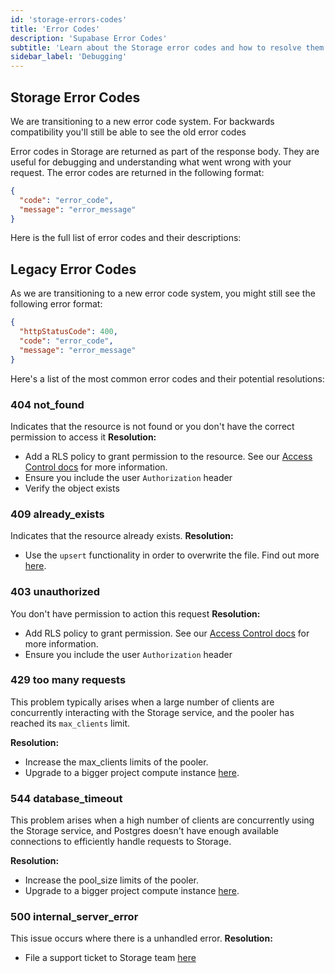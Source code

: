 ```yaml
---
id: 'storage-errors-codes'
title: 'Error Codes'
description: 'Supabase Error Codes'
subtitle: 'Learn about the Storage error codes and how to resolve them'
sidebar_label: 'Debugging'
---
```


## Storage Error Codes

<Admonition type="note">
  We are transitioning to a new error code system. For backwards compatibility you'll still be able
  to see the old error codes
</Admonition>

Error codes in Storage are returned as part of the response body. They are useful for debugging and understanding what went wrong with your request.
The error codes are returned in the following format:

```json
{
  "code": "error_code",
  "message": "error_message"
}
```

Here is the full list of error codes and their descriptions:

<ErrorCodesTable product="storage" />

## Legacy Error Codes

As we are transitioning to a new error code system, you might still see the following error format:

```json
{
  "httpStatusCode": 400,
  "code": "error_code",
  "message": "error_message"
}
```

Here's a list of the most common error codes and their potential resolutions:

### 404 not_found

Indicates that the resource is not found or you don't have the correct permission to access it
**Resolution:**

- Add a RLS policy to grant permission to the resource. See our [Access Control docs](/docs/guides/storage/uploads/access-control) for more information.
- Ensure you include the user `Authorization` header
- Verify the object exists

### 409 already_exists

Indicates that the resource already exists.
**Resolution:**

- Use the `upsert` functionality in order to overwrite the file. Find out more [here](/docs/guides/storage/uploads/standard-uploads#overwriting-files).

### 403 unauthorized

You don't have permission to action this request
**Resolution:**

- Add RLS policy to grant permission. See our [Access Control docs](/docs/guides/storage/uploads/access-control) for more information.
- Ensure you include the user `Authorization` header

### 429 too many requests

This problem typically arises when a large number of clients are concurrently interacting with the Storage service, and the pooler has reached its `max_clients` limit.

**Resolution:**

- Increase the max_clients limits of the pooler.
- Upgrade to a bigger project compute instance [here](https://supabase.com/dashboard/project/_/settings/addons).

### 544 database_timeout

This problem arises when a high number of clients are concurrently using the Storage service, and Postgres doesn't have enough available connections to efficiently handle requests to Storage.

**Resolution:**

- Increase the pool_size limits of the pooler.
- Upgrade to a bigger project compute instance [here](https://supabase.com/dashboard/project/_/settings/addons).

### 500 internal_server_error

This issue occurs where there is a unhandled error.
**Resolution:**

- File a support ticket to Storage team [here](https://supabase.com/dashboard/support/new)

